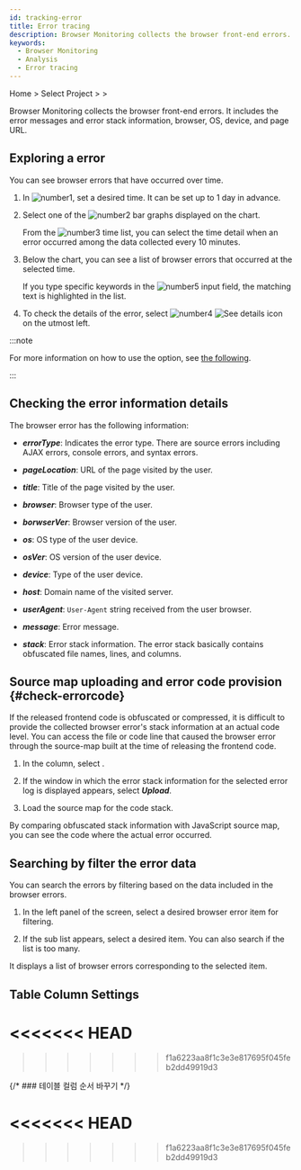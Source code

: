 ```yaml
---
id: tracking-error
title: Error tracing
description: Browser Monitoring collects the browser front-end errors.
keywords:
  - Browser Monitoring
  - Analysis
  - Error tracing
---
```


Home &gt; Select Project &gt; <Cmdname sid="side_analysis" className="uitext" /> &gt; <Cmdname sid="side_browserErrorTracking" className="uitext" />

Browser Monitoring collects the browser front-end errors. It includes the error messages and error stack information, browser, OS, device, and page URL.

## Exploring a error

You can see browser errors that have occurred over time.

<ImgLang img='rum-tracking-error.png' desc='Error Tracking' />

1. In ![number1](/img/number-01.png), set a desired time. It can be set up to 1 day in advance.

2. Select one of the ![number2](/img/number-02.png) bar graphs displayed on the chart. 

   From the ![number3](/img/number-03.png) time list, you can select the time detail when an error occurred among the data collected every 10 minutes.

3. Below the chart, you can see a list of browser errors that occurred at the selected time.

   If you type specific keywords in the ![number5](/img/number-05.png) input field, the matching text is highlighted in the list.

4. To check the details of the error, select ![number4](/img/number-04.png) ![See details icon](/img/ic-caret-right.svg) on the utmost left.

:::note

For more information on how to use the <Cmdname sid="time" className="uitext" /> option, see [the following](usage-ui#timeselector).

:::

## Checking the error information details

The browser error has the following information:

- **_errorType_**: Indicates the error type. There are source errors including AJAX errors, console errors, and syntax errors.

- **_pageLocation_**: URL of the page visited by the user.

- **_title_**: Title of the page visited by the user.

- **_browser_**: Browser type of the user.

- **_borwserVer_**: Browser version of the user.

- **_os_**: OS type of the user device.

- **_osVer_**: OS version of the user device.

- **_device_**: Type of the user device.

- **_host_**: Domain name of the visited server.

- **_userAgent_**: `User-Agent` string received from the user browser.

- **_message_**: Error message.

- **_stack_**: Error stack information. The error stack basically contains obfuscated file names, lines, and columns.

## Source map uploading and error code provision {#check-errorcode}

If the released frontend code is obfuscated or compressed, it is difficult to provide the collected browser error's stack information at an actual code level. You can access the file or code line that caused the browser error through the source-map built at the time of releasing the frontend code.

1. In the <Cmdname sid="exception_stack" className="uitext" /> column, select <Cmdname sid="analysis" className="uitext" />.

   <ImgLang img='browser-error-stack-btn-analysis.png' desc='Error Log' />

2. If the window in which the error stack information for the selected error log is displayed appears, select **_Upload_**.

   <ImgLang img='browser-error-stack-upload.png' desc='Error Stack' />

3. Load the source map for the code stack.

By comparing obfuscated stack information with JavaScript source map, you can see the code where the actual error occurred.

<ImgLang img='browser-error-stack-upload-code.png' desc='' />

## Searching by filter the error data

You can search the errors by filtering based on the data included in the browser errors.

<ImgLang img='rum-tracking-error-filtering.png' desc='' />

1. In the left panel of the screen, select a desired browser error item for filtering. 

2. If the sub list appears, select a desired item. You can also search if the list is too many. 

It displays a list of browser errors corresponding to the selected item.

## Table Column Settings

<<<<<<< HEAD
=======

>>>>>>> f1a6223aa8f1c3e3e817695f045feb2dd49919d3

<Displayorhidetablecolumn level={3} />

{/* ### 테이블 컬럼 순서 바꾸기 */}

<Changeordertablecolumn level={3} />

<<<<<<< HEAD
=======

>>>>>>> f1a6223aa8f1c3e3e817695f045feb2dd49919d3

<Setdisplaytablecontents level={2} />
